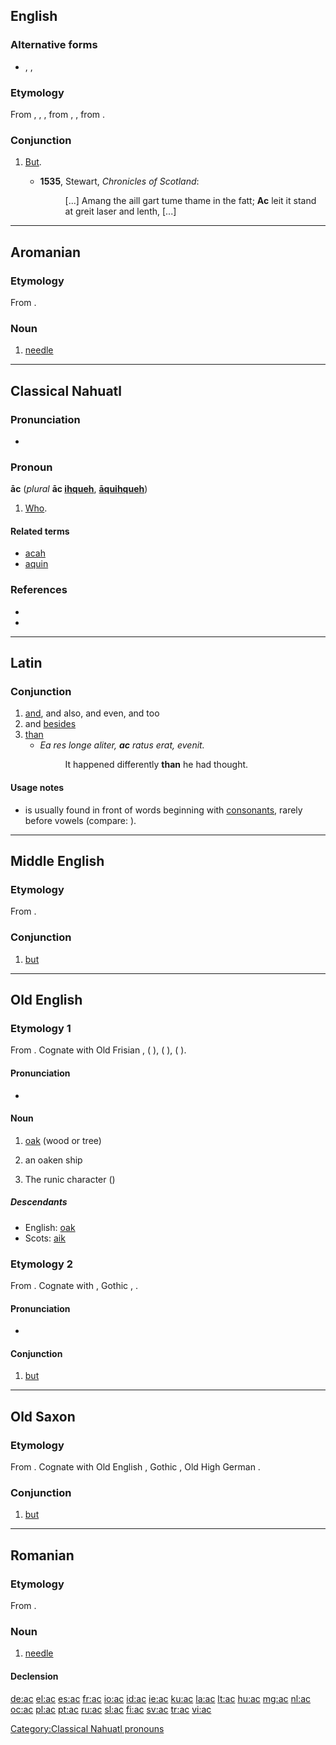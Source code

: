{{also|Appendix:Variations of "ac"}}
==English==

===Alternative forms===
* {{l|en|oc}}, {{l|en|occ}}, {{l|en|ok}}

===Etymology===
From {{etyl|enm}}, {{term|ac|lang=enm}}, {{term|oc|lang=enm}}, from {{etyl|ang}} {{term|ac|lang=ang}}, {{term|oc||but, for, because|pos=conjunction|lang=ang}}, from {{proto|Germanic|ak|but, moveover|lang=en}}.

===Conjunction===
{{en-conjunction}}

# {{obsolete|dialectal|Scotland}} [[but|But]].
#*'''1535''', Stewart, ''Chronicles of Scotland'':
#*: [...] Amang the aill gart tume thame in the fatt; '''Ac''' leit it stand at greit laser and lenth, [...]

----

==Aromanian==

===Etymology===
From {{etyl|la|rup}} {{term|acus|lang=la}}.

===Noun===
{{infl|rup|noun}}

# [[needle]]

----

==Classical Nahuatl==

===Pronunciation===
* {{IPA|/aːk/|lang=nci}}

===Pronoun===
'''āc''' (''plural'' '''āc [[ihqueh]]''', '''[[aquihqueh|āquihqueh]]''')

# [[who|Who]].

====Related terms====
* [[acah]]
* [[aquin]]

===References===
* {{reference-book |author=Karttunen, Frances |year=1983 |title=An Analytical Dictionary of Nahuatl |location=Austin |publisher=University of Texas Press |pages=p. 1}}
* {{reference-book |author=Lockhart, James |year=2001 |title=Nahuatl as Written: Lessons in Older Written Nahuatl, with Copious Examples and Texts |location=Stanford |publisher=Stanford University Press |pages=p. 210}}

[[Category:Classical Nahuatl pronouns]]

----

==Latin==

===Conjunction===
{{head|la|conjunction}}

# [[and]], and also, and even, and too
# and [[besides]]
# [[than]]
#* ''Ea res longe aliter, '''ac''' ratus erat, evenit.''
#*: It happened differently '''than''' he had thought.

====Usage notes====
* {{term||ac}} is usually found in front of words beginning with [[consonant]]s, rarely before vowels (compare: {{term|atque|lang=la}}).

----

==Middle English==

===Etymology===
From {{etyl|ang|enm}} {{term|ac|lang=ang}}.

===Conjunction===
{{head|enm|conjunction}}

# [[but]]

----

==Old English==

===Etymology 1===
From {{proto|Germanic|aiks|lang=ang}}. Cognate with Old Frisian {{term|ek|ēk|lang=ofs}}, {{etyl|osx|-}} {{term|ek|ēk|lang=osx}} ({{etyl|nl|-}} {{term|eik|lang=nl}}), {{etyl|goh|-}} {{term|eih|lang=goh}} ({{etyl|de|-}} {{term|Eiche|lang=de}}), {{etyl|non|-}} {{term|eik|lang=non}} ({{etyl|sv|-}} {{term|ek|lang=sv}}).

====Pronunciation====
* {{IPA|/ɑːk/|lang=ang}}

====Noun====
{{ang-noun|head=āc|g=f|plural|[[æc#Old English|{{Latinx|ǣċ}}]]}}

# [[oak]] (wood or tree)
# {{poetic|lang=ang}} an oaken ship
# The runic character {{Runr|ᚪ}} ({{IPAchar|/a/}})

=====Descendants=====
* English: [[oak]]
* Scots: [[aik]]

===Etymology 2===
From {{proto|Germanic|ak|lang=ang}}. Cognate with {{etyl|osx|-}} {{term|ac|lang=osx}}, Gothic {{term|𐌰𐌺|sc=Goth}}, {{etyl|goh|-}} {{term|oh|lang=goh}}.

====Pronunciation====
* {{IPA|/ɑk/|lang=ang}}

====Conjunction====
{{head|ang|conjunction}}

# [[but]]

----

==Old Saxon==

===Etymology===
From {{proto|Germanic|ak|lang=osx}}. Cognate with Old English {{term|ac|lang=ang}}, Gothic {{term|𐌰𐌺|sc=Goth}}, Old High German {{term|oh|lang=goh}}.

===Conjunction===
{{head|osx|conjunction}}

# [[but]]

----

==Romanian==

===Etymology===
From {{etyl|la|ro}} {{term|acus|lang=la}}.

===Noun===
{{ro-noun|n|ace}}

# [[needle]]

====Declension====
{{ro-noun-n|pl=ace|def=acul}}

[[de:ac]]
[[el:ac]]
[[es:ac]]
[[fr:ac]]
[[io:ac]]
[[id:ac]]
[[ie:ac]]
[[ku:ac]]
[[la:ac]]
[[lt:ac]]
[[hu:ac]]
[[mg:ac]]
[[nl:ac]]
[[oc:ac]]
[[pl:ac]]
[[pt:ac]]
[[ru:ac]]
[[sl:ac]]
[[fi:ac]]
[[sv:ac]]
[[tr:ac]]
[[vi:ac]]